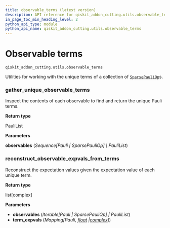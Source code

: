 ```yaml
---
title: observable_terms (latest version)
description: API reference for qiskit_addon_cutting.utils.observable_terms in the latest version of qiskit-addon-cutting
in_page_toc_min_heading_level: 2
python_api_type: module
python_api_name: qiskit_addon_cutting.utils.observable_terms
---
```


<span id="module-qiskit_addon_cutting.utils.observable_terms" />

<span id="observable-terms-qiskit-addon-cutting-utils-observable-terms" />

# Observable terms

`qiskit_addon_cutting.utils.observable_terms`

Utilities for working with the unique terms of a collection of [`SparsePauliOp`](/docs/api/qiskit/qiskit.quantum_info.SparsePauliOp "(in Qiskit v1.4)")s.

### gather\_unique\_observable\_terms

<Function id="qiskit_addon_cutting.utils.observable_terms.gather_unique_observable_terms" github="https://github.com/Qiskit/qiskit-addon-cutting/tree/stable/0.10/qiskit_addon_cutting/utils/observable_terms.py" signature="gather_unique_observable_terms(observables)">
  Inspect the contents of each observable to find and return the unique Pauli terms.

  **Return type**

  PauliList

  **Parameters**

  **observables** (*Sequence\[Pauli | SparsePauliOp] | PauliList*)
</Function>

### reconstruct\_observable\_expvals\_from\_terms

<Function id="qiskit_addon_cutting.utils.observable_terms.reconstruct_observable_expvals_from_terms" github="https://github.com/Qiskit/qiskit-addon-cutting/tree/stable/0.10/qiskit_addon_cutting/utils/observable_terms.py" signature="reconstruct_observable_expvals_from_terms(observables, term_expvals)">
  Reconstruct the expectation values given the expectation value of each unique term.

  **Return type**

  list\[complex]

  **Parameters**

  *   **observables** (*Iterable\[Pauli | SparsePauliOp] | PauliList*)
  *   **term\_expvals** (*Mapping\[Pauli,* [*float*](https://docs.python.org/3/library/functions.html#float "(in Python v3.13)")  *|*[*complex*](https://docs.python.org/3/library/functions.html#complex "(in Python v3.13)")*]*)
</Function>

